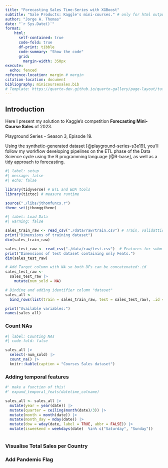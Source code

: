 ```yaml
---
title: "Forecasting Sales Time-Series with XGBoost"
subtitle: "Sale Products: Kaggle's mini-courses." # only for html output
author: "Jorge A. Thomas"
date: "`r Sys.Date()`"
format:    
    html:
      self-contained: true
      code-fold: true
      df-print: tibble
      code-summary: "Show the code"
      grid: 
        margin-width: 350px
execute: 
  echo: fenced
reference-location: margin # margin
citation-location: document
bibliography: minicoursesales.bib
# Template: https://quarto-dev.github.io/quarto-gallery/page-layout/tufte.html
---
```


## Introduction

Here I present my solution to Kaggle's competition **Forecasting Mini-Course Sales** of 2023. 

Playground Series - Season 3, Episode 19.

Using the synthetic-generated dataset [@playground-series-s3e19], you'll follow my workflow developing pipelines on the ETL phase of the Data Science cycle using the R programming language [@R-base], as well as a tidy approach to forecasting.

```r
#| label: setup
#| message: false
#| echo: false

library(tidyverse) # ETL and EDA tools
library(tictoc) # measure runtime

source("./libs/jthomfuncs.r")
theme_set(jthomggtheme)
```





```r
#| label: Load Data
#| warning: false

sales_train_raw <- read_csv("./data/raw/train.csv") # Train, validattion and test dataset
print("Dimensions of training dataset")
dim(sales_train_raw)

sales_test_raw <- read_csv("./data/raw/test.csv")  # Features for submission dataset
print("Dimensions of test dataset containing only Feats.")
dim(sales_test_raw) 

# Add Target column with NA so both DFs can be concatenated:.id
sales_test_raw <- 
  sales_test_raw |> 
    mutate(num_sold = NA)

# Binding and adding identifier column "dataset" 
sales_all <- 
  bind_rows(list(train = sales_train_raw, test = sales_test_raw), .id = "dataset")

print("Available variables:")
names(sales_all)

```

### Count NAs

```r
#| label: Counting NAs
#| code-fold: false

sales_all |>
  select(-num_sold) |>
  count_na() |>
  knitr::kable(caption = "Courses Sales dataset")

```

### Adding temporal features

```r

#' make a function of this!
#' expand_temporal_feats(datetime_colname)

sales_all <- sales_all |>
  mutate(year = year(date)) |>
  mutate(quarter = ceiling(month(date)/3)) |>
  mutate(month = month(date)) |>
  mutate(month_day = mday(date)) |>
  mutate(dow = wday(date, label = TRUE, abbr = FALSE)) |>
  mutate(isweekend = weekdays(date)  %in% c("Saturday", "Sunday"))



```

### Visualise Total Sales per Country



### Add Pandemic Flag

